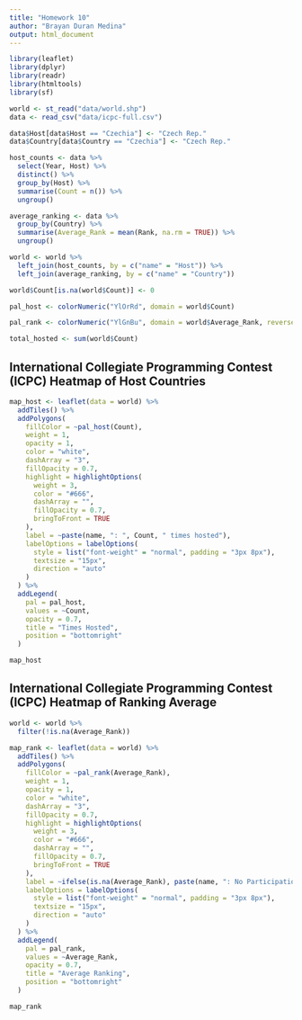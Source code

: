 ```yaml
---
title: "Homework 10"
author: "Brayan Duran Medina"
output: html_document
---
```


```r
library(leaflet)
library(dplyr)
library(readr)
library(htmltools)
library(sf)

world <- st_read("data/world.shp")
data <- read_csv("data/icpc-full.csv")

data$Host[data$Host == "Czechia"] <- "Czech Rep."
data$Country[data$Country == "Czechia"] <- "Czech Rep."

host_counts <- data %>%
  select(Year, Host) %>%
  distinct() %>%
  group_by(Host) %>%
  summarise(Count = n()) %>%
  ungroup()

average_ranking <- data %>%
  group_by(Country) %>%
  summarise(Average_Rank = mean(Rank, na.rm = TRUE)) %>%
  ungroup()

world <- world %>%
  left_join(host_counts, by = c("name" = "Host")) %>%
  left_join(average_ranking, by = c("name" = "Country"))

world$Count[is.na(world$Count)] <- 0

pal_host <- colorNumeric("YlOrRd", domain = world$Count)

pal_rank <- colorNumeric("YlGnBu", domain = world$Average_Rank, reverse = TRUE)

total_hosted <- sum(world$Count)
```

## International Collegiate Programming Contest (ICPC) Heatmap of Host Countries

```r
map_host <- leaflet(data = world) %>%
  addTiles() %>%
  addPolygons(
    fillColor = ~pal_host(Count),
    weight = 1,
    opacity = 1,
    color = "white",
    dashArray = "3",
    fillOpacity = 0.7,
    highlight = highlightOptions(
      weight = 3,
      color = "#666",
      dashArray = "",
      fillOpacity = 0.7,
      bringToFront = TRUE
    ),
    label = ~paste(name, ": ", Count, " times hosted"),
    labelOptions = labelOptions(
      style = list("font-weight" = "normal", padding = "3px 8px"),
      textsize = "15px",
      direction = "auto"
    )
  ) %>%
  addLegend(
    pal = pal_host,
    values = ~Count,
    opacity = 0.7,
    title = "Times Hosted",
    position = "bottomright"
  )

map_host
```

## International Collegiate Programming Contest (ICPC) Heatmap of Ranking Average

```r
world <- world %>%
  filter(!is.na(Average_Rank))

map_rank <- leaflet(data = world) %>%
  addTiles() %>%
  addPolygons(
    fillColor = ~pal_rank(Average_Rank),
    weight = 1,
    opacity = 1,
    color = "white",
    dashArray = "3",
    fillOpacity = 0.7,
    highlight = highlightOptions(
      weight = 3,
      color = "#666",
      dashArray = "",
      fillOpacity = 0.7,
      bringToFront = TRUE
    ),
    label = ~ifelse(is.na(Average_Rank), paste(name, ": No Participation"), paste(name, ": Average Rank ", round(Average_Rank, 2))),
    labelOptions = labelOptions(
      style = list("font-weight" = "normal", padding = "3px 8px"),
      textsize = "15px",
      direction = "auto"
    )
  ) %>%
  addLegend(
    pal = pal_rank,
    values = ~Average_Rank,
    opacity = 0.7,
    title = "Average Ranking",
    position = "bottomright"
  )

map_rank
```